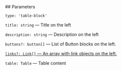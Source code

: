 

<Meta of={TableStories} />
<StoryTemplate>
## Parameters

`type: 'table-block'`

`title: string` — Title on the left

`description: string` — Description on the left

`buttons?: button[]` — List of Button blocks on the left.

[`links?: Link[]` — An array with link objects on the left.](?path=/docs/documentation-types--docs#link)

`table: Table` — Table content

</StoryTemplate>
